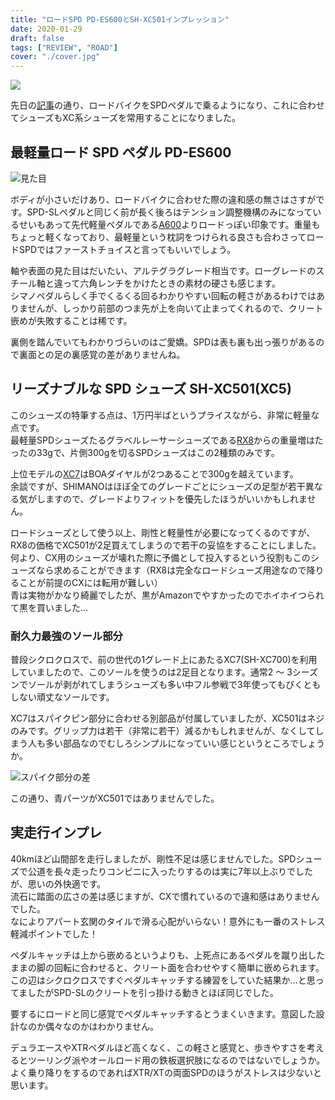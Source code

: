 ```yaml
---
title: "ロードSPD PD-ES600とSH-XC501インプレッション"
date: 2020-01-29
draft: false
tags: ["REVIEW", "ROAD"]
cover: "./cover.jpg"
---
```


![ ](./cover.jpg)

先日の[記事](/post/2020/01/tcr_allroadize/)の通り、ロードバイクをSPDペダルで乗るようになり、これに合わせてシューズもXC系シューズを常用することになりました。

## 最軽量ロード SPD ペダル PD-ES600

![見た目](./complete.jpg)

ボディが小さいだけあり、ロードバイクに合わせた際の違和感の無さはさすがです。SPD-SLペダルと同じく前が長く後ろはテンション調整機構のみになっているせいもあって先代軽量ペダルである[A600](https://amzn.to/3aWAbKM)よりロードっぽい印象です。重量もちょっと軽くなっており、最軽量という枕詞をつけられる良さも合わさってロードSPDではファーストチョイスと言ってもいいでしょう。

軸や表面の見た目はだいたい、アルテグラグレード相当です。ローグレードのスチール軸と違って六角レンチをかけたときの素材の硬さも感じます。  
シマノペダルらしく手でくるくる回るわかりやすい回転の軽さがあるわけではありませんが、しっかり前部のつま先が上を向いて止まってくれるので、クリート嵌めが失敗することは稀です。

裏側を踏んでいてもわかりづらいのはご愛嬌。SPDは表も裏も出っ張りがあるので裏面との足の裏感覚の差がありませんね。

## リーズナブルな SPD シューズ SH-XC501(XC5)

<LinkBox url="https://online.ysroad.co.jp/shop/g/g4550170503413/" />

このシューズの特筆する点は、1万円半ばというプライスながら、非常に軽量な点です。  
最軽量SPDシューズたるグラベルレーサーシューズである[RX8](https://bike.shimano.com/ja-JP/product/apparel-accessories/shimano-series-lsg-2020/SH-RX800.html)からの重量増はたったの33gで、片側300gを切るSPDシューズはこの2種類のみです。

上位モデルの[XC7](https://amzn.to/2SdZGiv)はBOAダイヤルが2つあることで300gを越えています。  
余談ですが、SHIMANOはほぼ全てのグレードごとにシューズの足型が若干異なる気がしますので、グレードよりフィットを優先したほうがいいかもしれません。

ロードシューズとして使う以上、剛性と軽量性が必要になってくるのですが、RX8の価格でXC501が2足買えてしまうので若干の妥協をすることにしました。何より、CX用のシューズが壊れた際に予備として投入するという役割もこのシューズなら求めることができます（RX8は完全なロードシューズ用途なので降りることが前提のCXには転用が難しい）  
青は実物がかなり綺麗でしたが、黒がAmazonでやすかったのでホイホイつられて黒を買いました…

### 耐久力最強のソール部分

普段シクロクロスで、前の世代の1グレード上にあたるXC7(SH-XC700)を利用していましたので、このソールを使うのは2足目となります。通常2 ～ 3シーズンでソールが剥がれてしまうシューズも多い中フル参戦で3年使ってもびくともしない頑丈なソールです。

XC7はスパイクピン部分に合わせる別部品が付属していましたが、XC501はネジのみです。グリップ力は若干（非常に若干）減るかもしれませんが、なくしてしまう人も多い部品なのでむしろシンプルになっていい感じというところでしょうか。

![スパイク部分の差](./spike.jpg)

この通り、青パーツがXC501ではありませんでした。

## 実走行インプレ

40kmほど山間部を走行しましたが、剛性不足は感じませんでした。SPDシューズで公道を長々走ったりコンビニに入ったりするのは実に7年以上ぶりでしたが、思いの外快適です。  
流石に踏面の広さの差は感じますが、CXで慣れているので違和感はありませんでした。  
なによりアパート玄関のタイルで滑る心配がいらない！意外にも一番のストレス軽減ポイントでした！

ペダルキャッチは上から嵌めるというよりも、上死点にあるペダルを蹴り出したままの脚の回転に合わせると、クリート面を合わせやすく簡単に嵌められます。この辺はシクロクロスですぐペダルキャッチする練習をしていた結果か…と思ってましたがSPD-SLのクリートを引っ掛ける動きとほぼ同じでした。

要するにロードと同じ感覚でペダルキャッチするとうまくいきます。意図した設計なのか偶々なのかはわかりません。

デュラエースやXTRペダルほど高くなく、この軽さと感覚と、歩きやすさを考えるとツーリング派やオールロード用の鉄板選択肢になるのではないでしょうか。よく乗り降りをするのであればXTR/XTの両面SPDのほうがストレスは少ないと思います。

<Amzn asin="B07BWC3Y1N" />
